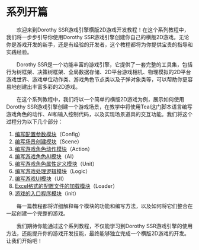 
# 系列开篇

&emsp;&emsp;欢迎来到Dorothy SSR游戏引擎横版2D游戏开发教程！在这个系列教程中，我们将一步步引导你使用Dorothy SSR游戏引擎创建你自己的横版2D游戏。无论你是游戏开发的新手，还是有经验的开发者，这个教程都将为你提供宝贵的指导和实践经验。

&emsp;&emsp;Dorothy SSR是一个功能丰富的游戏引擎，它提供了一套完整的工具集，包括行为树框架、决策树框架、全局数据存储、2D平台游戏相机、物理模拟的2D平台游戏世界、游戏单位动作类、游戏角色节点类以及子弹对象类等，可以帮助你更容易地创建出丰富多彩的2D游戏。

&emsp;&emsp;在这个系列教程中，我们将以一个简单的横版2D游戏为例，展示如何使用Dorothy SSR游戏引擎创建一个游戏场景，在教学中将使用Teal这门脚本语言编写游戏角色的动作、AI和输入控制代码，以及实现场景道具的交互功能。我们将这个过程分为以下几个部分：

   1. [编写配置参数模块](config)（Config）
   2. [编写场景创建模块](scene)（Scene）
   3. [编写游戏角色动作模块](action)（Action）
   4. [编写游戏角色AI模块](ai)（AI）
   5. [编写游戏角色属性定义模块](unit)（Unit）
   6. [编写游戏处理逻辑模块](logic)（Logic）
   7. [编写游戏UI模块](ui)（UI）
   8. [Excel格式的配置文件的加载模块](loader)（Loader）
   9. [游戏的入口程序模块](init)（init）

&emsp;&emsp;每一篇教程都将详细解释每个模块的功能和编写方法，以及如何将它们整合在一起创建一个完整的游戏。

&emsp;&emsp;我们期待你能通过这个系列教程，不仅能学习到Dorothy SSR游戏引擎的使用方法，还能提升你的游戏开发技能，最终能够独立完成一个横版2D游戏的开发。让我们开始吧！

